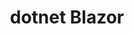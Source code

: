 ---
title: 'dotnet Blazor'
publishedAt: 'April 1, 2023'
description: 'Learn how to create an application in Blazor'
#credit: 'Fabio Biondi'
cover: '/optimized/articles/blog-three/hero.webp'
seoDescription: 'This is the for React redux.'
category: 'dotnet'
image: '../images/proj3.jpg'
---